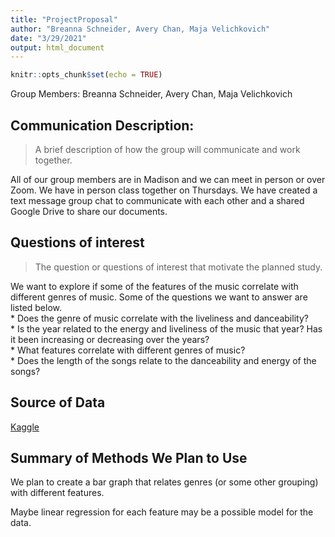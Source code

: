 ```yaml
---
title: "ProjectProposal"
author: "Breanna Schneider, Avery Chan, Maja Velichkovich"
date: "3/29/2021"
output: html_document
---
```


```r
knitr::opts_chunk$set(echo = TRUE)
```

Group Members: Breanna Schneider, Avery Chan, Maja Velichkovich

## Communication Description:
> A brief description of how the group will communicate and work together.

All of our group members are in Madison and we can meet in person or over Zoom. We have in person class together on Thursdays. We have created a text message group chat to communicate with each other and a shared Google Drive to share our documents. 

## Questions of interest
> The question or questions of interest that motivate the planned study.

We want to explore if some of the features of the music correlate with different genres of music. Some of the questions we want to answer are listed below. \
 * Does the genre of music correlate with the liveliness and danceability? \
 * Is the year related to the energy and liveliness of the music that year? Has it been increasing or decreasing over the years?\
 * What features correlate with different genres of music?\
 * Does the length of the songs relate to the danceability and energy of the songs?


## Source of Data
[Kaggle](https://www.kaggle.com/yamaerenay/spotify-dataset-19212020-160k-tracks)

## Summary of Methods We Plan to Use

We plan to create a bar graph that relates genres (or some other grouping) with different features.

Maybe linear regression for each feature may be a possible model for the data.